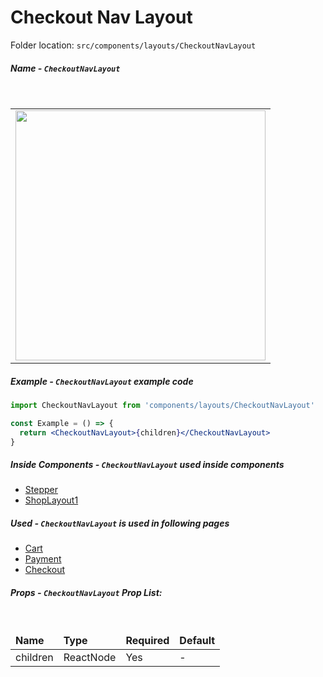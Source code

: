 <h1 className="text-primary">Checkout Nav Layout</h1>

Folder location: `src/components/layouts/CheckoutNavLayout`

##### Name - `CheckoutNavLayout`

<br />

<table>
  <tbody>
    <tr>
      <td>
        <img src="/checkout-nav-layout.png" width="400" />
      </td>
    </tr>
  </tbody>
</table>

##### Example - `CheckoutNavLayout` example code

```jsx
import CheckoutNavLayout from 'components/layouts/CheckoutNavLayout'

const Example = () => {
  return <CheckoutNavLayout>{children}</CheckoutNavLayout>
}
```

##### Inside Components - `CheckoutNavLayout` used inside components

- [Stepper](https://bazaar-doc.netlify.app/layout-components/stepper)
- [ShopLayout1](https://bazaar-doc.netlify.app/layouts/shop-layout-1)

##### Used - `CheckoutNavLayout` is used in following pages

- [Cart](https://bazar-react.vercel.app/cart)
- [Payment](https://bazar-react.vercel.app/payment)
- [Checkout](https://bazar-react.vercel.app/checkout)

##### Props - `CheckoutNavLayout` Prop List:

<br />

<table>

<thead>
  <tr>
    <td>
      <b>Name</b>
    </td>
    <td>
      <b>Type</b>
    </td>
    <td>
      <b>Required</b>
    </td>
    <td>
      <b>Default</b>
    </td>
  </tr>
</thead>

  <tbody>
    <tr>
      <td>children</td>
      <td>ReactNode</td>
      <td>Yes</td>
      <td>-</td>
    </tr>

  </tbody>
</table>
